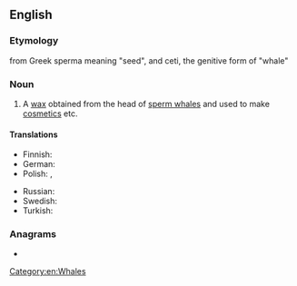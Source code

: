 ==English==
{{wikipedia}}

===Etymology===
from Greek sperma meaning "seed", and ceti, the genitive form of "whale"

===Noun===
{{en-noun|-}}

# {{senseid|en|Q369682}} A [[wax]] obtained from the head of [[sperm whale]]s and used to make [[cosmetics]] etc.

====Translations====
{{trans-top|wax obtained from the head of sperm whale}}
* Finnish: {{t|fi|spermaseetti}}
* German: {{t|de|Walrat|m}}
* Polish: {{t|pl|spermacet|m}}, {{t|pl|olbrot|m}}
{{trans-mid}}
* Russian: {{t+|ru|спермаце́т|m}}
* Swedish: {{t|sv|valrav|c}}
* Turkish: {{t+|tr|ispermeçet}}
{{trans-bottom}}

===Anagrams===
* {{anagrams|en|a=aceeimprst|imprecates}}

[[Category:en:Whales]]